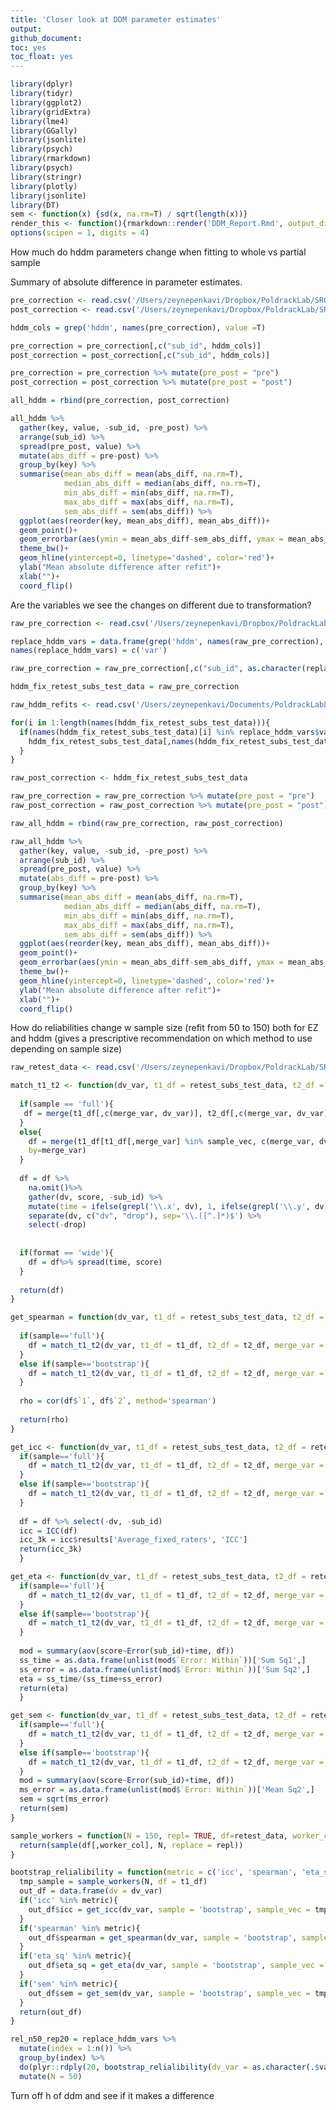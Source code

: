 ```yaml
---
title: 'Closer look at DDM parameter estimates'
output:
github_document:
toc: yes
toc_float: yes
---
```


```r
library(dplyr)
library(tidyr)
library(ggplot2)
library(gridExtra)
library(lme4)
library(GGally)
library(jsonlite)
library(psych)
library(rmarkdown)
library(psych)
library(stringr)
library(plotly)
library(jsonlite)
library(DT)
sem <- function(x) {sd(x, na.rm=T) / sqrt(length(x))}
render_this <- function(){rmarkdown::render('DDM_Report.Rmd', output_dir = '/Users/zeynepenkavi/Dropbox/PoldrackLab/SRO_Retest_Report', html_notebook(toc = T, toc_float = T, code_folding = 'hide'))}
options(scipen = 1, digits = 4)
```

How much do hddm parameters change when fitting to whole vs partial sample

Summary of absolute difference in parameter estimates.

```r
pre_correction <- read.csv('/Users/zeynepenkavi/Dropbox/PoldrackLab/SRO_Retest_Analyses/retest_subs_test_data_preddm_correction.csv')
post_correction <- read.csv('/Users/zeynepenkavi/Dropbox/PoldrackLab/SRO_Retest_Analyses/retest_subs_test_data.csv')

hddm_cols = grep('hddm', names(pre_correction), value =T)

pre_correction = pre_correction[,c("sub_id", hddm_cols)]
post_correction = post_correction[,c("sub_id", hddm_cols)]

pre_correction = pre_correction %>% mutate(pre_post = "pre")
post_correction = post_correction %>% mutate(pre_post = "post")

all_hddm = rbind(pre_correction, post_correction)

all_hddm %>%
  gather(key, value, -sub_id, -pre_post) %>%
  arrange(sub_id) %>%
  spread(pre_post, value) %>%
  mutate(abs_diff = pre-post) %>%
  group_by(key) %>%
  summarise(mean_abs_diff = mean(abs_diff, na.rm=T),
            median_abs_diff = median(abs_diff, na.rm=T),
            min_abs_diff = min(abs_diff, na.rm=T),
            max_abs_diff = max(abs_diff, na.rm=T),
            sem_abs_diff = sem(abs_diff)) %>%
  ggplot(aes(reorder(key, mean_abs_diff), mean_abs_diff))+
  geom_point()+
  geom_errorbar(aes(ymin = mean_abs_diff-sem_abs_diff, ymax = mean_abs_diff+sem_abs_diff), position=position_dodge(0.9), width = 0.25)+
  theme_bw()+
  geom_hline(yintercept=0, linetype='dashed', color='red')+
  ylab("Mean absolute difference after refit")+
  xlab("")+
  coord_flip()
```

Are the variables we see the changes on different due to transformation?

```r
raw_pre_correction <- read.csv('/Users/zeynepenkavi/Dropbox/PoldrackLab/SRO_Retest_Analyses/raw_retest_subs_test_data_preddm_correction.csv')

replace_hddm_vars = data.frame(grep('hddm', names(raw_pre_correction), value=T, perl=T))
names(replace_hddm_vars) = c('var')

raw_pre_correction = raw_pre_correction[,c("sub_id", as.character(replace_hddm_vars$var))]

hddm_fix_retest_subs_test_data = raw_pre_correction

raw_hddm_refits <- read.csv('/Users/zeynepenkavi/Documents/PoldrackLabLocal/Self_Regulation_Ontology/Data/Retest_03-21-2017/hddm_refits_exhaustive.csv')

for(i in 1:length(names(hddm_fix_retest_subs_test_data))){
  if(names(hddm_fix_retest_subs_test_data)[i] %in% replace_hddm_vars$var){
    hddm_fix_retest_subs_test_data[,names(hddm_fix_retest_subs_test_data)[i]] <- raw_hddm_refits[,names(hddm_fix_retest_subs_test_data)[i]]
  }
}

raw_post_correction <- hddm_fix_retest_subs_test_data

raw_pre_correction = raw_pre_correction %>% mutate(pre_post = "pre")
raw_post_correction = raw_post_correction %>% mutate(pre_post = "post")

raw_all_hddm = rbind(raw_pre_correction, raw_post_correction)

raw_all_hddm %>%
  gather(key, value, -sub_id, -pre_post) %>%
  arrange(sub_id) %>%
  spread(pre_post, value) %>%
  mutate(abs_diff = pre-post) %>%
  group_by(key) %>%
  summarise(mean_abs_diff = mean(abs_diff, na.rm=T),
            median_abs_diff = median(abs_diff, na.rm=T),
            min_abs_diff = min(abs_diff, na.rm=T),
            max_abs_diff = max(abs_diff, na.rm=T),
            sem_abs_diff = sem(abs_diff)) %>%
  ggplot(aes(reorder(key, mean_abs_diff), mean_abs_diff))+
  geom_point()+
  geom_errorbar(aes(ymin = mean_abs_diff-sem_abs_diff, ymax = mean_abs_diff+sem_abs_diff), position=position_dodge(0.9), width = 0.25)+
  theme_bw()+
  geom_hline(yintercept=0, linetype='dashed', color='red')+
  ylab("Mean absolute difference after refit")+
  xlab("")+
  coord_flip()
```

How do reliabilities change w sample size (refit from 50 to 150) both for EZ and hddm (gives a prescriptive recommendation on which method to use depending on sample size)

```r
raw_retest_data <- read.csv('/Users/zeynepenkavi/Dropbox/PoldrackLab/SRO_Retest_Analyses/raw_retest_data.csv')
```


```r
match_t1_t2 <- function(dv_var, t1_df = retest_subs_test_data, t2_df = retest_data, merge_var = 'sub_id', format = "long", sample = 'full', sample_vec){
  
  if(sample == 'full'){
   df = merge(t1_df[,c(merge_var, dv_var)], t2_df[,c(merge_var, dv_var)], by = merge_var) 
  }
  else{
    df = merge(t1_df[t1_df[,merge_var] %in% sample_vec, c(merge_var, dv_var)], t2_df[t2_df[,merge_var] %in% sample_vec, c(merge_var, dv_var)],
    by=merge_var)
  }
  
  df = df %>% 
    na.omit()%>%
    gather(dv, score, -sub_id) %>%
    mutate(time = ifelse(grepl('\\.x', dv), 1, ifelse(grepl('\\.y', dv), 2, NA))) %>%
    separate(dv, c("dv", "drop"), sep='\\.([^.]*)$') %>%
    select(-drop)
  
  
  if(format == 'wide'){
    df = df%>% spread(time, score) 
  }
  
  return(df)
}

get_spearman = function(dv_var, t1_df = retest_subs_test_data, t2_df = retest_data, merge_var = 'sub_id', sample='full', sample_vec){
  
  if(sample=='full'){
    df = match_t1_t2(dv_var, t1_df = t1_df, t2_df = t2_df, merge_var = merge_var, format='wide')
  }
  else if(sample=='bootstrap'){
    df = match_t1_t2(dv_var, t1_df = t1_df, t2_df = t2_df, merge_var = merge_var, format='wide', sample='bootstrap', sample_vec = sample_vec)
  }
  
  rho = cor(df$`1`, df$`2`, method='spearman')
  
  return(rho)
}

get_icc <- function(dv_var, t1_df = retest_subs_test_data, t2_df = retest_data, merge_var = 'sub_id', sample='full', sample_vec){
  if(sample=='full'){
    df = match_t1_t2(dv_var, t1_df = t1_df, t2_df = t2_df, merge_var = merge_var, format='wide')
  }
  else if(sample=='bootstrap'){
    df = match_t1_t2(dv_var, t1_df = t1_df, t2_df = t2_df, merge_var = merge_var, format='wide', sample='bootstrap', sample_vec = sample_vec)
  }
  
  df = df %>% select(-dv, -sub_id)
  icc = ICC(df)
  icc_3k = icc$results['Average_fixed_raters', 'ICC']
  return(icc_3k)
  }

get_eta <- function(dv_var, t1_df = retest_subs_test_data, t2_df = retest_data, merge_var = 'sub_id', sample='full', sample_vec){
  if(sample=='full'){
    df = match_t1_t2(dv_var, t1_df = t1_df, t2_df = t2_df, merge_var = merge_var)
  }
  else if(sample=='bootstrap'){
    df = match_t1_t2(dv_var, t1_df = t1_df, t2_df = t2_df, merge_var = merge_var, sample='bootstrap', sample_vec = sample_vec)
  }
  
  mod = summary(aov(score~Error(sub_id)+time, df))
  ss_time = as.data.frame(unlist(mod$`Error: Within`))['Sum Sq1',]
  ss_error = as.data.frame(unlist(mod$`Error: Within`))['Sum Sq2',]
  eta = ss_time/(ss_time+ss_error)
  return(eta)
  }

get_sem <- function(dv_var, t1_df = retest_subs_test_data, t2_df = retest_data, merge_var = 'sub_id', sample='full', sample_vec){
  if(sample=='full'){
    df = match_t1_t2(dv_var, t1_df = t1_df, t2_df = t2_df, merge_var = merge_var)
  }
  else if(sample=='bootstrap'){
    df = match_t1_t2(dv_var, t1_df = t1_df, t2_df = t2_df, merge_var = merge_var, sample='bootstrap', sample_vec = sample_vec)
  }
  mod = summary(aov(score~Error(sub_id)+time, df))
  ms_error = as.data.frame(unlist(mod$`Error: Within`))['Mean Sq2',]
  sem = sqrt(ms_error)
  return(sem)
}

sample_workers = function(N = 150, repl= TRUE, df=retest_data, worker_col = "sub_id"){
  return(sample(df[,worker_col], N, replace = repl))
}

bootstrap_relialibility = function(metric = c('icc', 'spearman', 'eta_sq', 'sem'), dv_var, N=150, t1_df, t2_df){
  tmp_sample = sample_workers(N, df = t1_df)
  out_df = data.frame(dv = dv_var)
  if('icc' %in% metric){
    out_df$icc = get_icc(dv_var, sample = 'bootstrap', sample_vec = tmp_sample, t1_df = t1_df, t2_df = t2_df)
  }
  if('spearman' %in% metric){
    out_df$spearman = get_spearman(dv_var, sample = 'bootstrap', sample_vec = tmp_sample, t1_df = t1_df, t2_df = t2_df)
  }
  if('eta_sq' %in% metric){
    out_df$eta_sq = get_eta(dv_var, sample = 'bootstrap', sample_vec = tmp_sample, t1_df = t1_df, t2_df = t2_df)
  }
  if('sem' %in% metric){
    out_df$sem = get_sem(dv_var, sample = 'bootstrap', sample_vec = tmp_sample, t1_df = t1_df, t2_df = t2_df)
  }
  return(out_df)
}

rel_n50_rep20 = replace_hddm_vars %>%
  mutate(index = 1:n()) %>%
  group_by(index) %>%
  do(plyr::rdply(20, bootstrap_relialibility(dv_var = as.character(.$var), t1_df = raw_pre_correction, t2_df = raw_retest_data, N=50))) %>%
  mutate(N = 50)

```

Turn off h of ddm and see if it makes a difference